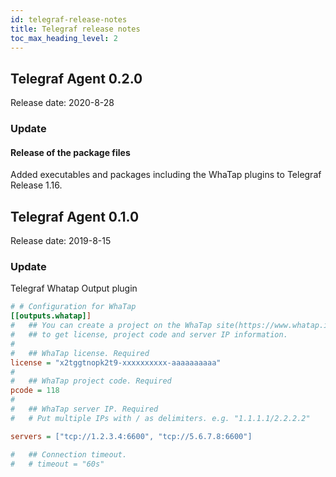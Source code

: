 ```yaml
---
id: telegraf-release-notes
title: Telegraf release notes
toc_max_heading_level: 2
---
```


## Telegraf Agent 0.2.0

Release date: 2020-8-28

### Update

#### Release of the package files

Added executables and packages including the WhaTap plugins to Telegraf Release 1.16.

## Telegraf Agent 0.1.0

Release date: 2019-8-15

### Update

Telegraf Whatap Output plugin

```ini title='TOML'
# # Configuration for WhaTap
[[outputs.whatap]]
#   ## You can create a project on the WhaTap site(https://www.whatap.io)
#   ## to get license, project code and server IP information.
#
#   ## WhaTap license. Required
license = "x2tggtnopk2t9-xxxxxxxxxx-aaaaaaaaaa"
#
#   ## WhaTap project code. Required
pcode = 118
#
#   ## WhaTap server IP. Required
#   # Put multiple IPs with / as delimiters. e.g. "1.1.1.1/2.2.2.2"

servers = ["tcp://1.2.3.4:6600", "tcp://5.6.7.8:6600"]

#   ## Connection timeout.
#   # timeout = "60s"
```
